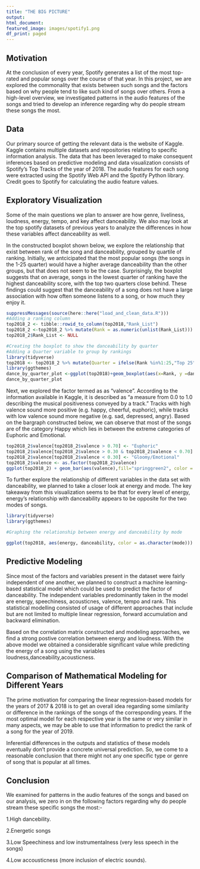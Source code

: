 ```yaml
---
title: "THE BIG PICTURE"
output:
html_document:
featured_image: images/spotify1.png
df_print: paged
---
```


## Motivation

At the conclusion of every year, Spotify generates a list of the most top-rated and popular songs over the course of that year. In this project, we are explored the commonality that exists between such songs and the factors based on why people tend to like such kind of songs over others. From a high-level overview, we investigated patterns in the audio features of the songs and tried to develop an inference regarding why do people stream these songs the most.

## Data

Our primary source of getting the relevant data is the website of Kaggle. Kaggle contains multiple datasets and repositories relating to specific information analysis. The data that has been leveraged to make consequent inferences based on predictive modeling and data visualization consists of Spotify's Top Tracks of the year of 2018. The audio features for each song were extracted using the Spotify Web API and the Spotify Python library. Credit goes to Spotify for calculating the audio feature values.

## Exploratory Visualization

Some of the main questions we plan to answer are how genre, liveliness, loudness, energy, tempo, and key affect danceability. We also may look at the top spotify datasets of previous years to analyze the differences in how these variables affect danceability as well.

In the constructed boxplot shown below, we explore the relationship that exist between rank of the song and danceability, grouped by quartile of ranking. Initially, we antcicipated that the most popular songs (the songs in the 1-25 quarter) would have a higher average danceability than the other groups, but that does not seem to be the case. Surprisingly, the boxplot suggests that on average, songs in the lowest quarter of ranking have the highest danceability score, with the top two quarters close behind. These findings could suggest that the danceability of a song does not have a large association with how often someone listens to a song, or how much they enjoy it.

```r
suppressMessages(source(here::here("load_and_clean_data.R")))
#Adding a ranking column 
top2018_2 <- tibble::rowid_to_column(top2018,"Rank_List")
top2018_2 <-top2018_2 %>% mutate(Rank = as.numeric(unlist(Rank_List)))
top2018_2$Rank_List <- NULL

#Creating the boxplot to show the danceability by quarter
#Adding a Quarter variable to group by rankings 
library(tidyverse)
top2018 <- top2018_2 %>% mutate(Quarter = ifelse(Rank %in%1:25,"Top 25",ifelse(Rank %in% 26:50,"26-50",ifelse(Rank %in% 51:75,"51-75","76-100"))))
library(ggthemes)
dance_by_quarter_plot <-ggplot(top2018)+geom_boxplot(aes(x=Rank, y =danceability, group=(Quarter), color = Quarter))+ylab("Danceability")+ ggtitle("Danceability by Quarter")+theme_clean()
dance_by_quarter_plot
```

Next, we explored the factor termed as as “valence”. According to the information available in Kaggle, it is described as “a measure from 0.0 to 1.0 describing the musical positiveness conveyed by a track.” Tracks with high valence sound more positive (e.g. happy, cheerful, euphoric), while tracks with low valence sound more negative (e.g. sad, depressed, angry). Based on the bargraph constructed below, we can observe that most of the songs are of the category Happy which lies in between the extreme categories of Euphoric and Emotional.

```r
top2018_2$valence[top2018_2$valence > 0.70] <- "Euphoric"
top2018_2$valence[top2018_2$valence > 0.30 & top2018_2$valence < 0.70] <- "Happy"
top2018_2$valence[top2018_2$valence < 0.30] <- "Gloomy/Emotional"
top2018_2$valence <- as.factor(top2018_2$valence)
ggplot(top2018_2) + geom_bar(aes(valence),fill="springgreen2", color = "black") + xlab("Song categories based on Valence") + ylab("Frequency of Songs") + theme_dark()
```

To further explore the relationship of different variables in the data set with danceability, we planned to take a closer look at energy and mode. The key takeaway from this visualization seems to be that for every level of energy, energy’s relationship with danceability appears to be opposite for the two modes of songs.

```r
library(tidyverse)
library(ggthemes)

#Graphing the relationship between energy and danceability by mode 

ggplot(top2018, aes(energy, danceability, color = as.character(mode))) + geom_point() + geom_smooth(aes(group = mode),se = FALSE)+ xlab("Energy")+ylab("Danceability") + ggtitle("The Relationship between Energy and Danceability by Mode")+ labs(color = "Mode") + theme_clean()
```


## Predictive Modeling

Since most of the factors and variables present in the dataset were fairly independent of one another, we planned to construct a machine learning-based statistical model which could be used to predict the factor of danceability. The independent variables predominantly taken in the model are energy, speechiness, acousticnes, valence, tempo and rank. This statistical modelling consisted of usage of different approaches that include but are not limited to multiple linear regression, forward accumulation and backward elimination.

Based on the correlation matrix constructed and modeling approaches, we find a strong postive correlation between energy and loudness. With the above model we obtained a considerable significant value while predicting the energy of a song using the variables loudness,danceability,acousticness.

## Comparison of Mathematical Modeling for Different Years

The prime motivation for comparing the linear regression-based models for the years of 2017 & 2018 is to get an overall idea regarding some similarity or difference in the rankings of the songs of the corresponding years. If the most optimal model for each respective year is the same or very similar in many aspects, we may be able to use that information to predict the rank of a song for the year of 2019.

Inferential differences in the outputs and statistics of these models eventually don't provide a concrete universal prediction. So, we come to a reasonable conclusion that there might not any one specific type or genre of song that is popular at all times.

## Conclusion

We examined for patterns in the audio features of the songs and based on our analysis, we zero in on the following factors  regarding why do people stream these specific songs the most:-

1.High dancebility.

2.Energetic songs

3.Low Speechiness and low instrumentalness (very less speech in the songs)

4.Low accousticness (more inclusion of electric sounds).